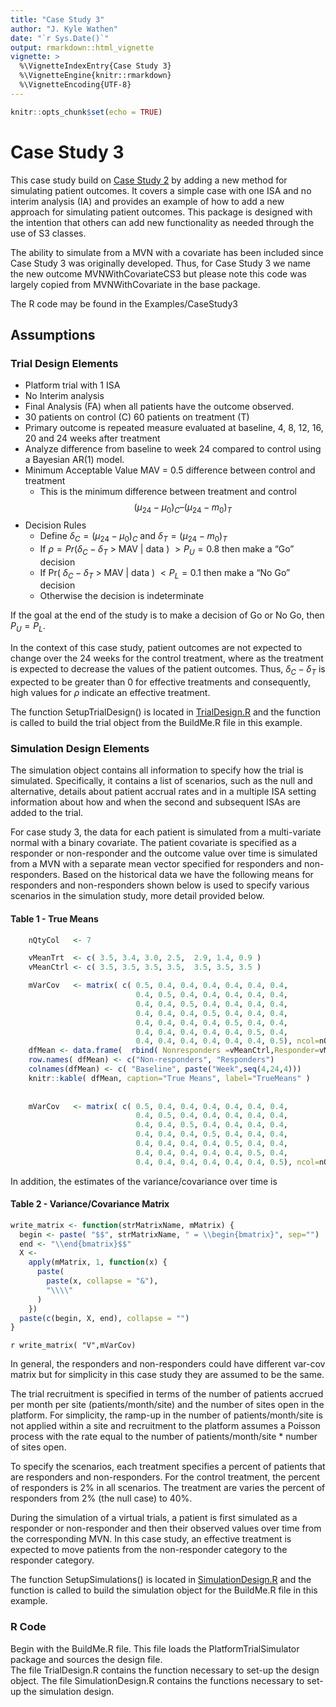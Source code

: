 ```yaml
---
title: "Case Study 3"
author: "J. Kyle Wathen"
date: "`r Sys.Date()`"
output: rmarkdown::html_vignette
vignette: >
  %\VignetteIndexEntry{Case Study 3}
  %\VignetteEngine{knitr::rmarkdown}
  %\VignetteEncoding{UTF-8}
---
```


```r
knitr::opts_chunk$set(echo = TRUE)
```

# Case Study 3

This case study build on [Case Study 2](https://kwathen.github.io/PlatformTrialSimulator/articles/CaseStudy2.html) by adding a new method for simulating patient outcomes.  It covers a simple case with one ISA and no interim analysis (IA) and provides an example of how to add a new approach for simulating patient outcomes.  This package is designed with the intention that others can add new functionality as needed through the use of S3 classes.  

The ability to simulate from a MVN with a covariate has been included since Case Study 3 was originally developed.  Thus, for Case Study 3 we name the new outcome MVNWithCovariateCS3 but please note this code was largely copied from MVNWithCovariate in the base package.

The R code may be found in the Examples/CaseStudy3

## Assumptions 

### Trial Design Elements
* Platform trial with 1 ISA
* No Interim analysis
* Final Analysis (FA) when all patients have the outcome observed.
* 30 patients on control (C) 60 patients on treatment (T)
* Primary outcome is repeated measure evaluated at baseline, 4, 8, 12, 16, 20 and 24 weeks after treatment
* Analyze difference from baseline to week 24 compared to control using a Bayesian AR(1) model. 
* Minimum Acceptable Value MAV = 0.5 difference between control and treatment
    + This is the minimum difference between treatment and control 
    $$ ( \mu_{24} - \mu_0 )_{C} – (\mu_{24} - m_0 )_{T}$$

* Decision Rules
    + Define $\delta_C = ( \mu_{24} - \mu_0 )_{C}$ and $\delta_T = (\mu_{24} - m_0 )_{T}$
    + If  $\rho = Pr( \delta_C - \delta_T$ > MAV | data ) $> P_U = 0.8$ then make a "Go" decision
    + If Pr( $\delta_C - \delta_T$ > MAV | data ) $< P_L = 0.1$ then make a "No Go" decision
    + Otherwise the decision is indeterminate 

If the goal at the end of the study is to make a decision of Go or No Go, then $P_U = P_L$. 

In the context of this case study, patient outcomes are not expected to change over the 24 weeks for the control treatment, where as the treatment is expected to decrease the values of the patient outcomes.  Thus, $\delta_C - \delta_T$ is expected to be greater than 0 for effective treatments and consequently, high values for $\rho$ indicate an effective treatment.

 The function SetupTrialDesign() is located in [TrialDesign.R](https://github.com/kwathen/PlatformTrialSimulator/blob/master/inst/Examples/CaseStudy3/TrialDesign.R) and the function is called to build the trial object from the BuildMe.R file in this example.
    
### Simulation Design Elements 

The simulation object contains all information to specify how the trial is simulated.   Specifically, it contains a list of scenarios, such as the null and alternative,  details about patient accrual rates and in a multiple ISA setting information about how and when the second and subsequent ISAs are added to the trial.  

For case study 3, the data for each patient is simulated from a multi-variate normal with a binary covariate. The patient covariate is specified as a responder or non-responder and the outcome value over time is simulated from a MVN with a separate mean vector specified for responders and non-responders.    Based on the historical data we have the following means for responders and non-responders shown below is used to specify various scenarios in the simulation study, more detail provided below.  

#### Table  1 - True Means

```r

    nQtyCol   <- 7

    vMeanTrt  <- c( 3.5, 3.4, 3.0, 2.5,  2.9, 1.4, 0.9 )
    vMeanCtrl <- c( 3.5, 3.5, 3.5, 3.5,  3.5, 3.5, 3.5 )

    mVarCov   <- matrix( c( 0.5, 0.4, 0.4, 0.4, 0.4, 0.4, 0.4,
                            0.4, 0.5, 0.4, 0.4, 0.4, 0.4, 0.4,
                            0.4, 0.4, 0.5, 0.4, 0.4, 0.4, 0.4,
                            0.4, 0.4, 0.4, 0.5, 0.4, 0.4, 0.4,
                            0.4, 0.4, 0.4, 0.4, 0.5, 0.4, 0.4,
                            0.4, 0.4, 0.4, 0.4, 0.4, 0.5, 0.4,
                            0.4, 0.4, 0.4, 0.4, 0.4, 0.4, 0.5), ncol=nQtyCol )
    dfMean <- data.frame(  rbind( Nonresponders =vMeanCtrl,Responder=vMeanTrt)  )
    row.names( dfMean) <- c("Non-responders", "Responders")
    colnames(dfMean) <- c( "Baseline", paste("Week",seq(4,24,4)))
    knitr::kable( dfMean, caption="True Means", label="TrueMeans" ) 
    
    
    mVarCov   <- matrix( c( 0.5, 0.4, 0.4, 0.4, 0.4, 0.4, 0.4,
                            0.4, 0.5, 0.4, 0.4, 0.4, 0.4, 0.4,
                            0.4, 0.4, 0.5, 0.4, 0.4, 0.4, 0.4,
                            0.4, 0.4, 0.4, 0.5, 0.4, 0.4, 0.4,
                            0.4, 0.4, 0.4, 0.4, 0.5, 0.4, 0.4,
                            0.4, 0.4, 0.4, 0.4, 0.4, 0.5, 0.4,
                            0.4, 0.4, 0.4, 0.4, 0.4, 0.4, 0.5), ncol=nQtyCol )


```

In addition, the estimates of the variance/covariance over time is 

#### Table 2 - Variance/Covariance Matrix


```r

write_matrix <- function(strMatrixName, mMatrix) {
  begin <- paste( "$$", strMatrixName, " = \\begin{bmatrix}", sep="")
  end <- "\\end{bmatrix}$$"
  X <-
    apply(mMatrix, 1, function(x) {
      paste(
        paste(x, collapse = "&"),
        "\\\\"
      )
    })
  paste(c(begin, X, end), collapse = "")
}


```


`r write_matrix( "V",mVarCov)`

In general, the responders and non-responders could have different var-cov matrix but for simplicity in this case study they are assumed to be the same.  

The trial recruitment is specified in terms of the number of patients accrued per month per site (patients/month/site) and the number of sites open in the platform.  For simplicity, the ramp-up in the number of patients/month/site is not applied within a site and recruitment to the platform assumes a Poisson process with the rate equal to the number of patients/month/site * number of sites open.  

To specify the scenarios, each treatment specifies a percent of patients that are responders and non-responders.   For the control treatment, the percent of responders is 2% in all scenarios.   The treatment are varies the percent of responders from 2% (the null case) to 40%. 

During the simulation of a virtual trials, a patient is first simulated as a responder or non-responder and then their observed values over time from the corresponding MVN.  In this case study, an effective treatment is expected to move patients from the non-responder category to the responder category.   

The function SetupSimulations() is located in [SimulationDesign.R](https://github.com/kwathen/PlatformTrialSimulator/blob/master/inst/Examples/CaseStudy3/SimulationDesign.R) and the function is called to build the simulation object for the BuildMe.R file in this example.
 
### R Code
Begin with the BuildMe.R file.    This file loads the PlatformTrialSimulator package and sources the design file.  
The file TrialDesign.R contains the function necessary to set-up the design object.
The file SimulationDesign.R contains the functions necessary to set-up the simulation design. 
